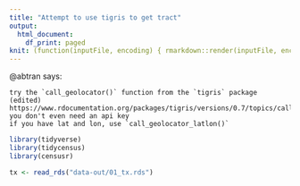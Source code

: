 ```yaml
---
title: "Attempt to use tigris to get tract"
output:
  html_document:
    df_print: paged
knit: (function(inputFile, encoding) { rmarkdown::render(inputFile, encoding = encoding, output_dir = "docs") })
---
```


@abtran says: 

```
try the `call_geolocator()` function from the `tigris` package (edited) 
https://www.rdocumentation.org/packages/tigris/versions/0.7/topics/call_geolocator
you don't even need an api key
if you have lat and lon, use `call_geolocator_latlon()`
```

```r
library(tidyverse)
library(tidycensus)
library(censusr)
```

```r
tx <- read_rds("data-out/01_tx.rds")
```
